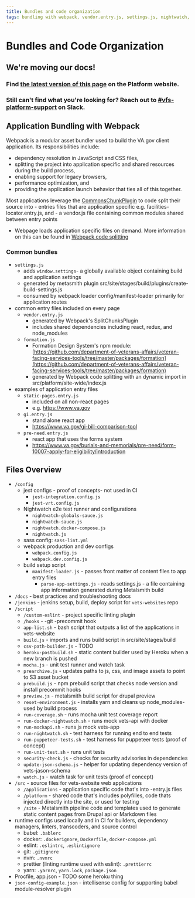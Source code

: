 ```yaml
---
title: Bundles and code organization
tags: bundling with webpack, vendor.entry.js, settings.js, nightwatch, webpack config, build script, Jenkinsfile, babelrc, Dockerfile, eslintrc, gitignore, nvmrc, prettierrc, yarnrc,
---
```


# Bundles and Code Organization

<div class="deprecation-message">
    <h2>We're moving our docs!</h2>
    <h3>Find <a href="https://depo-platform-documentation.scrollhelp.site/developer-docs/Bundles-and-Code-Organization.1851392282.html">the latest version of this page</a> on the Platform website.</h3>
    <h3>Still can't find what you're looking for? Reach out to <a href="https://dsva.slack.com/archives/CBU0KDSB1">#vfs-platform-support</a> on Slack.</h3>
</div>

## Application Bundling with Webpack
Webpack is a modular asset bundler used to build the VA.gov client application. Its responsibilities include:
  - dependency resolution in JavaScript and CSS files,
  - splitting the project into application specific and shared resources during the build process,
  - enabling support for legacy browsers,
  - performance optimization, and
  - providing the application launch behavior that ties all of this together.

Most applications leverage the [CommonsChunkPlugin](https://webpack.js.org/plugins/commons-chunk-plugin/) to code split their source into
	- entries files that are application specific e.g. facilities-locator.entry.js, and
	- a vendor.js file containing common modules shared between entry points
- Webpage loads application specific files on demand. More information on this can be found in [Webpack code splitting](https://webpack.js.org/guides/code-splitting/)


### Common bundles
- `settings.js`
  - adds `window.settings`- a globally available object containing build and application settings
  - generated by metasmith plugin src/site/stages/build/plugins/create-build-settings.js
  - consumed by webpack loader config/manifest-loader primarily for application routes
- common entry files included on every page
  - `vendor.entry.js`
    - generated by Webpack's SplitChunksPlugin
    - includes shared dependencies including react, redux, and node_modules
  - `formation.js`
    - Formation Design System's npm module: [https://github.com/department-of-veterans-affairs/veteran-facing-services-tools/tree/master/packages/formation](https://github.com/department-of-veterans-affairs/veteran-facing-services-tools/tree/master/packages/formation) 
    - generated by Webpack code splitting with an dynamic import in src/platform/site-wide/index.js
- examples of application entry files
  - `static-pages.entry.js`
    - included on all non-react pages
    - e.g. https://www.va.gov
  - `gi.entry.js`
    - stand alone react app
    - https://www.va.gov/gi-bill-comparison-tool
  - `pre-need.entry.js`
    - react app that uses the forms system
    - https://www.va.gov/burials-and-memorials/pre-need/form-10007-apply-for-eligibility/introduction

## Files Overview

- `/config`
  - jest configs - proof of concepts- not used in CI
    - `jest-integration.config.js`
    - `jest-vrt.config.js`
  - Nightwatch e2e test runner and configurations
    - `nightwatch-globals-sauce.js`
    - `nightwatch-sauce.js`
    - `nightwatch.docker-compose.js`
    - `nightwatch.js`
  - sass config: `sass-lint.yml`
  - webpack production and dev configs
    - `webpack.config.js`
    - `webpack.dev.config.js`
  - build setup script
    - `manifest-loader.js` - passes front matter of content files to app entry files
	  - `parse-app-settings.js` - reads settings.js - a file containing app information generated during Metalsmith build
- `/docs` - best practices and troubleshooting docs
- `/jenkins` - jenkins setup, build, deploy script for `vets-websites` repo
- `/script`
  - `/custom-eslint` - project specific linting plugin
  - `/hooks` - -git -precommit hook
  - `app-list.sh` - bash script that outputs a list of the applications in vets-website
  - `build.js` - imports and runs build script in src/site/stages/build
  - `csv-path-builder.js` - TODO
  - `heroku-postbuild.sh` - static content builder used by Heroku when a new branch is pushed
  - `mocha.js` - unit test runner and watch task
  - `prearchive.js` - updates paths to js, css, and image assets to point to S3 asset bucket
  - `prebuild.js` - npm prebuild script that checks node version and install precommit hooks
  - `preview.js` - metalsmith build script for drupal preview
  - `reset-environment.js` - installs yarn and cleans up node_modules- used by build process
  - `run-coverage.sh` - runs mocha unit test coverage report
  - `run-docker-nightwatch.sh` - runs mock vets-api with docker
  - `run-mockapi.sh` - runs js mock vets-app
  - `run-nightwatch.sh` - test harness for running end to end tests
  - `run-puppeteer-tests.sh` - test harness for puppeteer tests (proof of concept)
  - `run-unit-test.sh` - runs unit tests
  - `security-check.js` - checks for security advisories in dependencies
  - `update-json-schema.js` - helper for updating dependency version of vets-jason-schema
  - `watch.js` - watch task for unit tests (proof of concept)
- `/src` - source files for vets-website web applications
  - `/applications` - application specific code that's into -entry.js files
  - `/platform` - shared code that's includes polyfilles, code thats injected directly into the site, or used for testing
  - `/site` - Metalsmith pipeline code and templates used to generate static content pages from Drupal api or Markdown files
- runtime configs used locally and in CI for builders, dependency managers, linters, transcoders, and source control
  - babel: `.bablerc`
  - docker: `.dockerignore`, `Dockerfile`, `docker-compose.yml`
  - eslint: `.eslintrc`, `.eslintignore`
  - git: `.gitignore`
  - nvm: `.nvmrc`
  - prettier (linting runtime used with eslint): `.prettierrc`
  - yarn: `.yarnrc`, `yarn.lock`, `package.json`
- Procfile, app.json - TODO some heroku thing
- `json-config-example.json` - intellisense config for supporting babel module-resolver plugin
